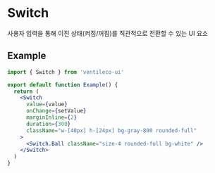 
<Meta title="COMPONENTS/Switch" />

# Switch

사용자 입력을 통해 이진 상태(켜짐/꺼짐)를 직관적으로 전환할 수 있는 UI 요소

## Example

```jsx
import { Switch } from 'ventileco-ui'

export default function Example() {
  return (
    <Switch
      value={value}
      onChange={setValue}
      marginInline={2}
      duration={300}
      className="w-[40px] h-[24px] bg-gray-800 rounded-full"
    >
      <Switch.Ball className="size-4 rounded-full bg-white" />
    </Switch>
  )
}
```
